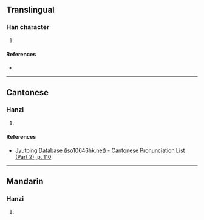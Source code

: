{{character info/new}}
==Translingual==

===Han character===
{{Han char|rn=61|rad=心|as=12|sn=15|four=98092|canj=PHDB|ids=⿰忄策}}

# {{defn|Han|sort=心12}}

====References====
* {{Han ref|kx=0403.130|dkj=11233|dj=0743.160|hdz=42355.030|uh=61A1|ud=24993|bh=E5A8|bd=58792}}

----

==Cantonese==

===Hanzi===
{{yue-hanzi|jyut=caak3|y=chaak3}}

# {{defn|lang=yue|sort=心12}}

====References====
* [http://www.iso10646hk.net/jp/document/download.jsp Jyutping Database (iso10646hk.net) - Cantonese Pronunciation List (Part 2), p. 110]

----

==Mandarin==

===Hanzi===
{{cmn-hanzi|pin=[[cè]] ([[ce4]])|wg=ts'e<sup>4</sup>}}

# {{defn|lang=cmn|sort=心12}}